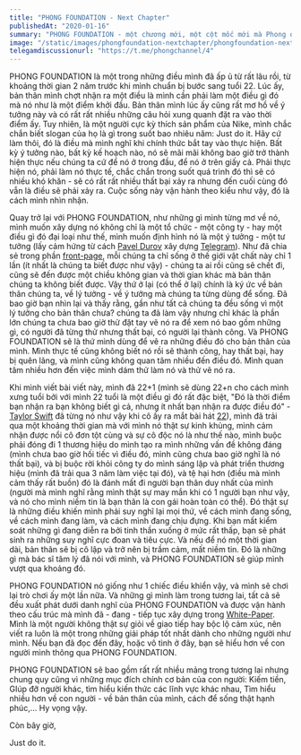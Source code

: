 ```yaml
---
title: "PHONG FOUNDATION - Next Chapter"
publishedAt: "2020-01-16"
summary: "PHONG FOUNDATION - một chương mới, một cột mốc mới mà Phong quyết định thực hiện. Thực sự nó giống như một điểm khởi đầu và là một nơi xuất phát cho tất cả những gì bản thân mình làm trong những năm kế tiếp. Được xây dựng theo White-Paper mà mình đã tự cấu trúc cho bản thân."
image: "/static/images/phongfoundation-nextchapter/phongfoundation-nextchapter-feature-img.gif"
telegamdiscussionurl: "https://t.me/phongchannel/4"
---
```


PHONG FOUNDATION là một trong những điều mình đã ấp ủ từ rất lâu rồi, từ khoảng thời gian 2 năm trước khi mình chuẩn bị bước sang tuổi 22. Lúc ấy, bản thân mình chợt nhận ra một điều là mình cần phải làm một điều gì đó mà nó như là một điểm khởi đầu. Bản thân mình lúc ấy cũng rất mơ hồ về ý tưởng này và có rất rất nhiều những câu hỏi xung quanh đặt ra vào thời điểm ấy. Tuy nhiên, là một người cực kỳ thích sản phẩm của Nike, mình chắc chắn biết slogan của họ là gì trong suốt bao nhiêu năm: Just do it. Hãy cứ làm thôi, đó là điều mà mình nghĩ khi chính thức bắt tay vào thực hiện. Bất kỳ ý tưởng nào, bất kỳ kế hoạch nào, nó sẽ mãi mãi không bao giờ trở thành hiện thực nếu chúng ta cứ để nó ở trong đầu, để nó ở trên giấy cả. Phải thực hiện nó, phải làm nó thực tế, chắc chắn trong suốt quá trình đó thì sẽ có nhiều khó khăn - sẽ có rất rất nhiều thất bại xảy ra nhưng đến cuối cùng đó vẫn là điều sẽ phải xảy ra. Cuộc sống này vận hành theo kiểu như vậy, đó là cách mình nhìn nhận.

Quay trở lại với PHONG FOUNDATION, như những gì mình từng mơ về nó, mình muốn xây dựng nó không chỉ là một tổ chức - một công ty - hay một điều gì đó đại loại như thế, mình muốn định hình nó là một ý tưởng - một tư tưởng (lấy cảm hứng từ cách [Pavel Durov](https://www.google.com/search?sxsrf=ALeKk01h2-x62N3yAqI8Oypo-P66Vd45mg%3A1610786254802&ei=zqUCYOGsMJamoAT3lqGwDw&q=pavel+durov&gs_ssp=eJzj4tLP1TfITiu0tKwwYPTiLkgsS81RSCktyi8DAGL0CCo&oq=Pavel+Durov&gs_lcp=CgZwc3ktYWIQARgBMgQIIxAnMgUILhDEAjIFCAAQywEyBQgAEMsBMgUIABDLATIFCAAQywEyBQgAEMsBMgUIABDLATIFCAAQywEyBQgAEMsBUABYAGCrCmgAcAB4AIABaYgBaZIBAzAuMZgBAKoBB2d3cy13aXrAAQE&sclient=psy-ab) xây dựng [Telegram](https://www.google.com/search?sxsrf=ALeKk01twny45ZKjV9ihyOLTXmNKepf12Q%3A1610786257518&ei=0aUCYOWQH9anoASPk4egDQ&q=telegram&oq=telegram&gs_lcp=CgZwc3ktYWIQARgBMgQIIxAnMgQIABBDMgQIABBDMgUIABDLATIFCAAQywEyBQgAEMsBMgUIABDLATIFCAAQywEyBQgAEMsBMgUIABDLAToCCAA6CAgAEMcBEKMCOgoIABDHARCjAhBDUK-wAVjTtgFgusMBaABwAHgBgAH6AYgB_QeSAQUzLjQuMZgBAKABAaoBB2d3cy13aXrAAQE&sclient=psy-ab)). Như đã chia sẻ trong phần [front-page](https://phong.vn), mỗi chúng ta chỉ sống ở thế giới vật chất này chỉ 1 lần (ít nhất là chúng ta biết được như vậy) - chúng ta ai rồi cũng sẽ chết đi, cũng sẽ đến được một chiều không gian và thời gian khác mà bản thân chúng ta không biết được. Vậy thứ ở lại (có thể ở lại) chính là ký ức về bản thân chúng ta, về lý tưởng - về ý tưởng mà chúng ta từng dùng để sống. Đã bao giờ bạn nhìn lại và thấy rằng, gần như tất cả chúng ta đều sống vì một lý tưởng cho bản thân chưa? chúng ta đã làm vậy nhưng chỉ khác là phần lớn chúng ta chưa bao giờ thử đặt tay vẽ nó ra để xem nó bao gồm những gì, có người đã từng thử nhưng thất bại, có người lại thành công. Và PHONG FOUNDATION sẽ là thứ mình dùng để vẽ ra những điều đó cho bản thân của mình. Mình thực tế cũng không biết nó rồi sẽ thành công, hay thất bại, hay bị quên lãng, và mình cũng không quan tâm nhiều đến điều đó. Mình quan tâm nhiều hơn đến việc mình dám thử làm nó và thử vẽ nó ra.

Khi mình viết bài viết này, mình đã 22+1 (mình sẽ dùng 22+n cho cách mình xưng tuổi bởi với mình 22 tuổi là một điều gì đó rất đặc biệt, "Đó là thời điểm bạn nhận ra bạn không biết gì cả, nhưng ít nhất bạn nhận ra được điều đó" - [Taylor Swift](https://www.google.com/search?q=taylor+swift&oq=taylor&aqs=chrome.0.0i355j46j69i57j46j0j0i395l3.1507j1j7&sourceid=chrome&ie=UTF-8) đã từng nó như vậy khi cô ấy ra mắt bài hát [22](https://www.youtube.com/watch?v=QQXZyf0OJpI)), mình đã trải qua một khoảng thời gian mà với mình nó thật sự kinh khủng, mình cảm nhận được nổi cô đơn tột cùng và sự cô độc nó là như thế nào, mình buộc phải đóng đi 1 thương hiệu do mình tạo ra mình những vấn đề không đáng (mình chưa bao giờ hối tiếc vì điều đó, mình cũng chưa bao giờ nghĩ là nó thất bại), và bị buộc rời khỏi công ty do mình sáng lập và phát triển thương hiệu (mình đã trải qua 3 năm làm việc tại đó), và tệ hại hơn (điều mà mình cảm thấy rất buồn) đó là đánh mất đi người bạn thân duy nhất của mình (người mà mình nghĩ rằng mình thật sự may mắn khi có 1 người bạn như vậy, và nó cho mình niềm tin là bạn thân là con gái hoàn toàn có thể). Đó thật sự là những điều khiến mình phải suy nghĩ lại mọi thứ, về cách mình đang sống, về cách mình đang làm, và cách mình đang chịu đựng. Khi bạn mất kiểm soát những gì đang diễn ra bởi tinh thần xuống ở mức rất thấp, bạn sẽ phát sinh ra những suy nghĩ cực đoan và tiêu cực. Và nếu để nó một thời gian dài, bản thân sẽ bị cô lập và trở nên bị trầm cảm, mất niềm tin. Đó là những gì mà bác sĩ tâm lý đã nói với mình, và PHONG FOUNDATION sẽ giúp mình vượt qua khoảng đó.

PHONG FOUNDATION nó giống như 1 chiếc điều khiển vậy, và mình sẽ chơi lại trò chơi ấy một lần nữa. Và những gì mình làm trong tương lai, tất cả sẽ đều xuất phát dưới danh nghĩ của PHONG FOUNDATION và được vận hành theo cấu trúc mà mình đã - đang - tiếp tục xây dựng trong [White-Paper](https://phong.vn/white-paper). Mình là một người không thật sự giỏi về giao tiếp hay bộc lộ cảm xúc, nên viết ra luôn là một trong những giải pháp tốt nhất dành cho những người như mình. Nếu bạn đã đọc đến đây, hoặc vô tình ở đây, bạn sẽ hiểu hơn về con người mình thông qua PHONG FOUNDATION.

PHONG FOUNDATION sẽ bao gồm rất rất nhiều mảng trong tương lai nhưng chung quy cũng vì những mục đích chính cơ bản của con người: Kiếm tiền, GIúp đỡ người khác, tìm hiểu kiến thức các lĩnh vực khác nhau, Tìm hiểu nhiều hơn về con người - về bản thân của mình, cách để sống thật hạnh phúc,... Hy vọng vậy.

Còn bây giờ,

Just do it.
